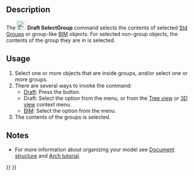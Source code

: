 <languages/>

{{Docnav
|[[Draft_AddToGroup|AddToGroup]]
|[[Draft_AddConstruction|AddConstruction]]
|[[Draft_Workbench|Draft]]
|IconL=Draft_AddToGroup.svg
|IconR=Draft_AddConstruction.svg
|IconC=Workbench_Draft.svg
}}

<div class="mw-translate-fuzzy">
{{GuiCommand/ru
|Name=Draft SelectGroup
|Name/ru=Draft SelectGroup
|MenuLocation=Черчение → Утилиты → Выбрать группу
|Workbenches=[[Draft_Workbench/ru|Draft]], [[Arch_Workbench/ru|Arch]]
|Shortcut=
|SeeAlso=[[Draft_AddToGroup/ru|Добавить в группу]], [[Std_Group/ru|Std CreateGroup]]
}}
</div>

==Description== 

The [[Image:Draft_SelectGroup.svg|24px]] '''Draft SelectGroup''' command selects the contents of selected [[Std_Group|Std Groups]] or group-like [[BIM_Workbench|BIM]] objects. For selected non-group objects, the contents of the group they are in is selected.

==Usage== 

# Select one or more objects that are inside groups, and/or select one or more groups.
# There are several ways to invoke the command:
#* [[Draft_Workbench|Draft]]: Press the {{Button|[[Image:Draft_SelectGroup.svg|16px]] [[Draft_SelectGroup|Select group]]}} button.
#* Draft: Select the {{MenuCommand|Utilities → [[Image:Draft_SelectGroup.svg|16px]] Select group}} option from the menu, or from the [[Tree_view|Tree view]] or [[3D_view|3D view]] context menu.
#* [[BIM_Workbench|BIM]]: Select the {{MenuCommand|Utils → [[Image:Draft_SelectGroup.svg|16px]] Select group}} option from the menu.
# The contents of the groups is selected.

==Notes==

* For more information about organizing your model see [[Document_structure|Document structure]] and [[Arch_tutorial#Organizing_your_model|Arch tutorial]].


{{Docnav
|[[Draft_AddToGroup|AddToGroup]]
|[[Draft_AddConstruction|AddConstruction]]
|[[Draft_Workbench|Draft]]
|IconL=Draft_AddToGroup.svg
|IconR=Draft_AddConstruction.svg
|IconC=Workbench_Draft.svg
}}

{{Draft Tools navi{{#translation:}}}}
{{Userdocnavi{{#translation:}}}}
